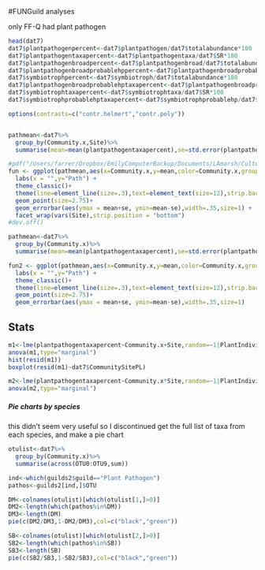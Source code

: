 #FUNGuild analyses

only FF-Q had plant pathogen
``` r
head(dat7)
dat7$plantpathogenpercent<-dat7$plantpathogen/dat7$totalabundance*100
dat7$plantpathogentaxapercent<-dat7$plantpathogentaxa/dat7$SR*100
dat7$plantpathogenbroadpercent<-dat7$plantpathogenbroad/dat7$totalabundance*100
dat7$plantpathogenbroadprobablehppercent<-dat7$plantpathogenbroadprobablehp/dat7$totalabundance*100
dat7$symbiotrophpercent<-dat7$symbiotroph/dat7$totalabundance*100
dat7$plantpathogenbroadprobablehptaxapercent<-dat7$plantpathogenbroadprobablehptaxa/dat7$SR*100
dat7$symbiotrophtaxapercent<-dat7$symbiotrophtaxa/dat7$SR*100
dat7$symbiotrophprobablehptaxapercent<-dat7$symbiotrophprobablehp/dat7$SR*100

options(contrasts=c("contr.helmert","contr.poly"))


pathmean<-dat7%>%
  group_by(Community.x,Site)%>%
  summarise(mean=mean(plantpathogentaxapercent),se=std.error(plantpathogentaxapercent),count=n())

#pdf("/Users/farrer/Dropbox/EmilyComputerBackup/Documents/LAmarsh/Culturing/Manuscripts/richness.pdf",width=6.6,height=3.5)
fun <- ggplot(pathmean,aes(x=Community.x,y=mean,color=Community.x,group=Community.x))+
  labs(x = "",y="Path") +
  theme_classic()+
  theme(line=element_line(size=.3),text=element_text(size=12),strip.background = element_rect(colour="white", fill="white"),axis.line=element_line(color="gray30",size=.5),legend.position = "none",strip.placement = "outside",panel.spacing=unit(0,"cm"),axis.text.x = element_text(angle = 45, vjust = 1, hjust=1),panel.background = element_rect(fill = NA, color = "gray50"))+
  geom_point(size=2.75)+
  geom_errorbar(aes(ymax = mean+se, ymin=mean-se),width=.35,size=1) +
  facet_wrap(vars(Site),strip.position = "bottom")
#dev.off()

pathmean<-dat7%>%
  group_by(Community.x)%>%
  summarise(mean=mean(plantpathogentaxapercent),se=std.error(plantpathogentaxapercent),count=n())

fun2 <- ggplot(pathmean,aes(x=Community.x,y=mean,color=Community.x,group=Community.x))+
  labs(x = "",y="Path") +
  theme_classic()+
  theme(line=element_line(size=.3),text=element_text(size=12),strip.background = element_rect(colour="white", fill="white"),axis.line=element_line(color="gray30",size=.5),legend.position = "none",strip.placement = "outside",panel.spacing=unit(0,"cm"),axis.text.x = element_text(angle = 45, vjust = 1, hjust=1),panel.background = element_rect(fill = NA, color = "gray50"))+
  geom_point(size=2.75)+
  geom_errorbar(aes(ymax = mean+se, ymin=mean-se),width=.35,size=1) 

```

## Stats

```r
m1<-lme(plantpathogentaxapercent~Community.x+Site,random=~1|PlantIndividual,data=dat7,na.action=na.omit)
anova(m1,type="marginal")
hist(resid(m1))
boxplot(resid(m1)~dat7$CommunitySitePL)

m2<-lme(plantpathogentaxapercent~Community.x*Site,random=~1|PlantIndividual,data=dat7,na.action=na.omit)
anova(m2,type="marginal")

```

##### Pie charts by species #####
this didn't seem very useful so I discontinued
get the full list of taxa from each species, and make a pie chart

```r
otulist<-dat7%>%
  group_by(Community.x)%>%
  summarise(across(OTU0:OTU9,sum))

ind<-which(guilds2$guild=="Plant Pathogen")
pathos<-guilds2[ind,]$OTU

DM<-colnames(otulist)[which(otulist[1,]>0)]
DM2<-length(which(pathos%in%DM))
DM3<-length(DM)
pie(c(DM2/DM3,1-DM2/DM3),col=c("black","green"))

SB<-colnames(otulist)[which(otulist[2,]>0)]
SB2<-length(which(pathos%in%SB))
SB3<-length(SB)
pie(c(SB2/SB3,1-SB2/SB3),col=c("black","green"))

```